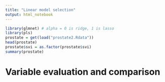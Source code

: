 ```yaml
---
title: "Linear model selection"
output: html_notebook
---
```


```r
library(glmnet) # alpha = 0 is ridge, 1 is lasso
library(pls)
prostate = get(load("prostate2.Rdata"))
head(prostate)
prostate$svi = as.factor(prostate$svi)
summary(prostate)
```

# Variable evaluation and comparison





